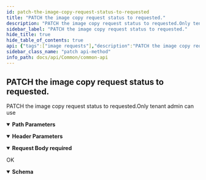 ```yaml
---
id: patch-the-image-copy-request-status-to-requested
title: "PATCH the image copy request status to requested."
description: "PATCH the image copy request status to requested.Only tenant admin can use"
sidebar_label: "PATCH the image copy request status to requested."
hide_title: true
hide_table_of_contents: true
api: {"tags":["image requests"],"description":"PATCH the image copy request status to requested.Only tenant admin can use","parameters":[{"name":"image_request_id","in":"path","description":"image request ID","required":true,"schema":{"type":"integer","format":"int32"}},{"name":"x-api-host","in":"header","description":"Authentication Required Parameters","required":true,"schema":{"type":"string","default":"goc"}}],"requestBody":{"content":{"application/json":{"schema":{"properties":{"status":{"type":"string","enum":["requested","approved","finished","failed"]}}}}},"required":true},"responses":{"200":{"description":"OK","content":{"application/json":{"schema":{"type":"object","properties":{"status":{"type":"string","enum":["requested","approved","finished","failed"]}}}}}}},"method":"patch","path":"/image_requests/{image_request_id}/","servers":[{"url":"{apigateway}/api/v3/","variables":{"apigateway":{"default":"https://apigateway.twcc.ai"}}}],"security":[{"ApiKeyAuth":[]}],"securitySchemes":{"ApiKeyAuth":{"type":"apiKey","in":"header","name":"x-api-key"}},"jsonRequestBodyExample":{"status":"requested"},"info":{"version":"1.2.1","title":"Common API","description":"This is Common API.\n"},"postman":{"name":"PATCH the image copy request status to requested.","description":{"content":"PATCH the image copy request status to requested.Only tenant admin can use","type":"text/plain"},"url":{"path":["image_requests",":image_request_id",""],"host":["{{baseUrl}}"],"query":[],"variable":[{"disabled":false,"description":{"content":"(Required) image request ID","type":"text/plain"},"type":"any","value":"","key":"image_request_id"}]},"header":[{"disabled":false,"description":{"content":"(Required) Authentication Required Parameters","type":"text/plain"},"key":"x-api-host","value":""},{"key":"Content-Type","value":"application/json"},{"key":"Accept","value":"application/json"}],"method":"PATCH","body":{"mode":"raw","raw":"\"\"","options":{"raw":{"language":"json"}}}}}
sidebar_class_name: "patch api-method"
info_path: docs/api/Common/common-api
---
```



## PATCH the image copy request status to requested.



PATCH the image copy request status to requested.Only tenant admin can use

<details style={{"marginBottom":"1rem"}} data-collapsed={false} open={true}><summary style={{}}><strong>Path Parameters</strong></summary><div><ul><ParamsItem className={"paramsItem"} param={{"name":"image_request_id","in":"path","description":"image request ID","required":true,"schema":{"type":"integer","format":"int32"}}}></ParamsItem></ul></div></details><details style={{"marginBottom":"1rem"}} data-collapsed={false} open={true}><summary style={{}}><strong>Header Parameters</strong></summary><div><ul><ParamsItem className={"paramsItem"} param={{"name":"x-api-host","in":"header","description":"Authentication Required Parameters","required":true,"schema":{"type":"string","default":"goc"}}}></ParamsItem></ul></div></details><MimeTabs><TabItem label={"application/json"} value={"application/json-schema"}><details style={{}} data-collapsed={false} open={true}><summary style={{"textAlign":"left"}}><strong>Request Body</strong><strong style={{"fontSize":"var(--ifm-code-font-size)","color":"var(--openapi-required)"}}> required</strong></summary><div style={{"textAlign":"left","marginLeft":"1rem"}}></div><ul style={{"marginLeft":"1rem"}}><SchemaItem collapsible={false} name={"status"} required={false} schemaDescription={undefined} schemaName={"string"} qualifierMessage={"**Possible values:** [`requested`, `approved`, `finished`, `failed`]"} defaultValue={undefined}></SchemaItem></ul></details></TabItem></MimeTabs><div><ApiTabs><TabItem label={"200"} value={"200"}><div>

OK

</div><div><MimeTabs schemaType={"response"}><TabItem label={"application/json"} value={"application/json"}><SchemaTabs><TabItem label={"Schema"} value={"Schema"}><details style={{}} data-collapsed={false} open={true}><summary style={{"textAlign":"left"}}><strong>Schema</strong></summary><div style={{"textAlign":"left","marginLeft":"1rem"}}></div><ul style={{"marginLeft":"1rem"}}><SchemaItem collapsible={false} name={"status"} required={false} schemaDescription={undefined} schemaName={"string"} qualifierMessage={"**Possible values:** [`requested`, `approved`, `finished`, `failed`]"} defaultValue={undefined}></SchemaItem></ul></details></TabItem><TabItem label={"Example (from schema)"} value={"Example (from schema)"}><ResponseSamples responseExample={"{\n  \"status\": \"requested\"\n}"} language={"json"}></ResponseSamples></TabItem></SchemaTabs></TabItem></MimeTabs></div></TabItem></ApiTabs></div>
      